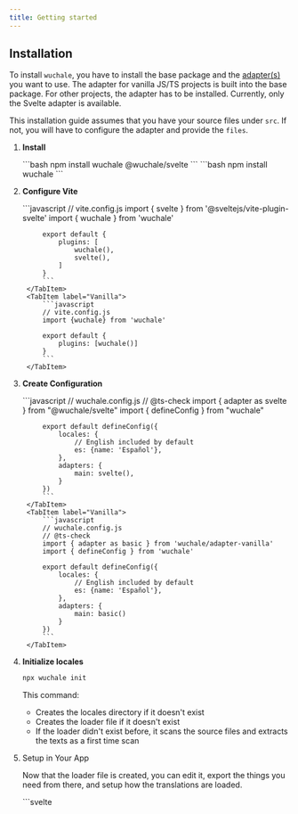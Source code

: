 ```yaml
---
title: Getting started
---
```


## Installation

To install `wuchale`, you have to install the base package and the [adapter(s)](/concepts/adapters)
you want to use. The adapter for vanilla JS/TS projects is built into the base
package. For other projects, the adapter has to be installed. Currently, only
the Svelte adapter is available.

This installation guide assumes that you have your source files under `src`. If
not, you will have to configure the adapter and provide the `files`.


<Steps>

1. **Install**

    <Tabs syncKey="adapter">
        <TabItem label="Svelte">
            ```bash
            npm install wuchale @wuchale/svelte
            ```
        </TabItem>
        <TabItem label="Vanilla">
            ```bash
            npm install wuchale
            ```
        </TabItem>
    </Tabs>

2. **Configure Vite**

    <Tabs syncKey="adapter">
        <TabItem label="Svelte">
            ```javascript
            // vite.config.js
            import { svelte } from '@sveltejs/vite-plugin-svelte'
            import { wuchale } from 'wuchale'
            
            export default {
                plugins: [
                    wuchale(),
                    svelte(),
                ]
            }
            ```
        </TabItem>
        <TabItem label="Vanilla">
            ```javascript
            // vite.config.js
            import {wuchale} from 'wuchale'

            export default {
                plugins: [wuchale()]
            }
            ```
        </TabItem>
    </Tabs>

3. **Create Configuration**

    <Tabs syncKey="adapter">
        <TabItem label="Svelte">
            ```javascript
            // wuchale.config.js
            // @ts-check
            import { adapter as svelte } from "@wuchale/svelte"
            import { defineConfig } from "wuchale"

            export default defineConfig({
                locales: {
                    // English included by default
                    es: {name: 'Español'},
                },
                adapters: {
                    main: svelte(),
                }
            })
            ```
        </TabItem>
        <TabItem label="Vanilla">
            ```javascript
            // wuchale.config.js
            // @ts-check
            import { adapter as basic } from 'wuchale/adapter-vanilla'
            import { defineConfig } from 'wuchale'

            export default defineConfig({
                locales: {
                    // English included by default
                    es: {name: 'Español'},
                },
                adapters: {
                    main: basic()
                }
            })
            ```
        </TabItem>
    </Tabs>

4. **Initialize locales**

    ```bash
    npx wuchale init
    ```

    This command:

    - Creates the locales directory if it doesn't exist
    - Creates the loader file if it doesn't exist
    - If the loader didn't exist before, it scans the source files and extracts the texts as a first time scan

5. Setup in Your App

    Now that the loader file is created, you can edit it, export the things you
    need from there, and setup how the translations are loaded.

    <Tabs syncKey="adapter">
        <TabItem label="Svelte">
            <Tabs>
                <TabItem label="Svelte">
                    ```svelte
                    <!-- src/App.svelte -->
                    <script>
                        import { loadLocale } from 'wuchale/run-client'
                        
                        let locale = $state('en')
                    </script>

                    {#await loadLocale(locale)}
                        <!-- @wc-ignore -->
                        Loading translations...
                    {:then}
                        <!-- Your app content -->
                    {/await}
                    ```
                </TabItem>
                <TabItem label="SvelteKit">
                    ```javascript
                    // src/routes/+layout.js
                    import { locales } from 'virtual:wuchale/locales'
                    import { loadCatalogs } from 'wuchale/run-client'
                    import { loadIDs, loadCatalog } from '../locales/loader.svelte.js'

                    /** @type import('./$types').LayoutLoad */
                    export async function load({url}) {
                        const locale = url.searchParams.get('locale') ?? 'en'
                        if (!(locale in locales)) {
                            return
                        }
                        return {
                            locale,
                            catalogs: await loadCatalogs(locale, loadIDs, loadCatalog)
                        }
                    }
                    ```
                </TabItem>
            </Tabs>
        </TabItem>
        <TabItem label="Vanilla">
            No extra setup unless on the server.
        </TabItem>
    </Tabs>

6. Start Coding!

    Write your Svelte components naturally. `wuchale` will extract and compile
    translations automatically:

    <Tabs syncKey="adapter">
        <TabItem label="Svelte">
            ```svelte
            <p>Hello world</p>
            ```
        </TabItem>
        <TabItem label="Vanilla">
            ```javascript
                import { loadLocale } from 'wuchale/run-client'

                const showMsg = (element) => {
                    element.innerHTML = 'Hello world'
                }
            ```
        </TabItem>
    </Tabs>

</Steps>

For full usage examples, look inside the **[examples
repository](https://github.com/wuchalejs/examples)**. It contains examples for
different usage patterns.

# Setup

To see specific loaders in action, you can look inside the **[examples
repository](https://github.com/wuchalejs/examples)**.

# What gets extracted

There are three possible places for a user-facing text to be in:

- Markup: inside HTML tags like `<p>text</p>`
- Attribute: insite element attributes like `<span title="Text"></span>`
- Script: strings inside JavaScript code

Inside of these, which texts exactly are extracted is decided by the adapter in
use, because not all text should be extracted as user facing text. Some
attributes and strings are not meant to be seen by the user.

The adapter uses a heuristic function to make these decisions and that function
can be overriden using the configuration. This heuristic function receives the
text along with other details about the text and can decide whether to extract
it or not.
